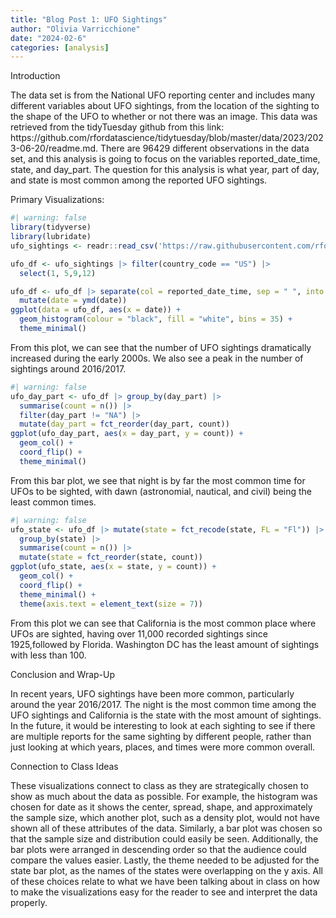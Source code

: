 ```yaml
---
title: "Blog Post 1: UFO Sightings"
author: "Olivia Varricchione"
date: "2024-02-6"
categories: [analysis]
---
```


Introduction

The data set is from the National UFO reporting center and includes many different variables about UFO sightings, from the location of the sighting to the shape of the UFO to whether or not there was an image. This data was retrieved from the tidyTuesday github from this link: https://github.com/rfordatascience/tidytuesday/blob/master/data/2023/2023-06-20/readme.md. There are 96429 different observations in the data set, and this analysis is going to focus on the variables reported_date_time, state, and day_part. The question for this analysis is what year, part of day, and state is most common among the reported UFO sightings.

Primary Visualizations:

```r
#| warning: false
library(tidyverse)
library(lubridate)
ufo_sightings <- readr::read_csv('https://raw.githubusercontent.com/rfordatascience/tidytuesday/master/data/2023/2023-06-20/ufo_sightings.csv')

ufo_df <- ufo_sightings |> filter(country_code == "US") |> 
  select(1, 5,9,12)

ufo_df <- ufo_df |> separate(col = reported_date_time, sep = " ", into = c("date", "time")) |> 
  mutate(date = ymd(date))
ggplot(data = ufo_df, aes(x = date)) +
  geom_histogram(colour = "black", fill = "white", bins = 35) +
  theme_minimal()
```

From this plot, we can see that the number of UFO sightings dramatically increased during the early 2000s. We also see a peak in the number of sightings around 2016/2017.

```r
#| warning: false
ufo_day_part <- ufo_df |> group_by(day_part) |> 
  summarise(count = n()) |> 
  filter(day_part != "NA") |>
  mutate(day_part = fct_reorder(day_part, count))
ggplot(ufo_day_part, aes(x = day_part, y = count)) +
  geom_col() +
  coord_flip() +
  theme_minimal()
```

From this bar plot, we see that night is by far the most common time for UFOs to be sighted, with dawn (astronomial, nautical, and civil) being the least common times.

```r
#| warning: false
ufo_state <- ufo_df |> mutate(state = fct_recode(state, FL = "Fl")) |>
  group_by(state) |>
  summarise(count = n()) |>
  mutate(state = fct_reorder(state, count))
ggplot(ufo_state, aes(x = state, y = count)) +
  geom_col() + 
  coord_flip() +
  theme_minimal() +
  theme(axis.text = element_text(size = 7))
```

From this plot we can see that California is the most common place where UFOs are sighted, having over 11,000 recorded sightings since 1925,followed by Florida. Washington DC has the least amount of sightings with less than 100.

Conclusion and Wrap-Up

In recent years, UFO sightings have been more common, particularly around the year 2016/2017. The night is the most common time among the UFO sightings and California is the state with the most amount of sightings. In the future, it would be interesting to look at each sighting to see if there are multiple reports for the same sighting by different people, rather than just looking at which years, places, and times were more common overall.

Connection to Class Ideas

These visualizations connect to class as they are strategically chosen to show as much about the data as possible. For example, the histogram was chosen for date as it shows the center, spread, shape, and approximately the sample size, which another plot, such as a density plot, would not have shown all of these attributes of the data. Similarly, a bar plot was chosen so that the sample size and distribution could easily be seen. Additionally, the bar plots were arranged in descending order so that the audience could compare the values easier. Lastly, the theme needed to be adjusted for the state bar plot, as the names of the states were overlapping on the y axis. All of these choices relate to what we have been talking about in class on how to make the visualizations easy for the reader to see and interpret the data properly.
